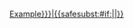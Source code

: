 [[User:{{{1<noinclude>|Example</noinclude>}}}|{{<includeonly>safesubst:</includeonly>#if:{{{2|}}}|{{{2}}}|{{{1<noinclude>|Example</noinclude>}}}}}]]<noinclude>
{{documentation}}
</noinclude>